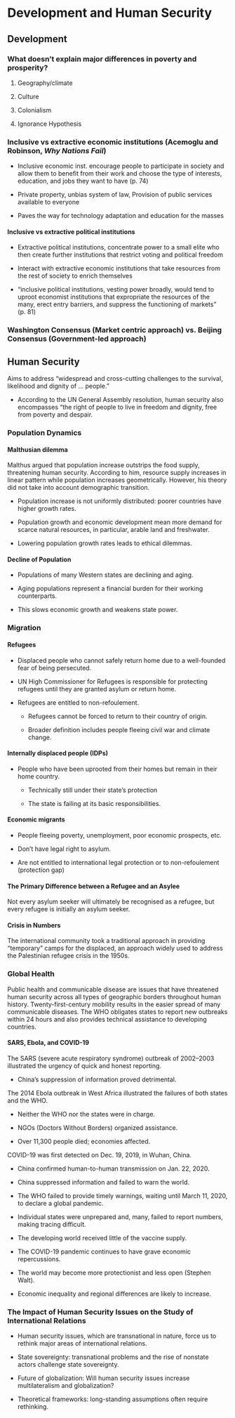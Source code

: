 # Development and Human Security
## Development
### What doesn’t explain major differences in poverty and prosperity?

1. Geography/climate

2. Culture

3. Colonialism

4. Ignorance Hypothesis

### Inclusive vs extractive economic institutions (Acemoglu and Robinson, *Why Nations Fail*)

+ Inclusive economic inst. encourage people to participate in society and allow them to benefit from their work and choose the type of interests, education, and jobs they want to have (p. 74)

+ Private property, unbias system of law, Provision of public services available to everyone

+ Paves the way for technology adaptation and education for the masses

#### Inclusive vs extractive political institutions

+ Extractive political institutions, concentrate power to a small elite who then create further institutions that restrict voting and political freedom 

+ Interact with extractive economic institutions that take resources from the rest of society to enrich themselves

+ “inclusive political institutions, vesting power broadly, would tend to uproot economist institutions that expropriate the resources of the many, erect entry barriers, and suppress the functioning of markets” (p. 81)

### Washington Consensus (Market centric approach) vs. Beijing Consensus (Government-led approach)

## Human Security

Aims to address "widespread and cross-cutting challenges to the survival, likelihood and dignity of ... people."

+ According to the UN General Assembly resolution, human security also encompasses “the right of people to live in freedom and dignity, free from poverty and despair.

### Population Dynamics
#### Malthusian dilemma

Malthus argued that population increase outstrips the food supply, threatening human security. According to him, resource supply increases in linear pattern while population increases geometrically. However, his theory did not take into account demographic transition.

+ Population increase is not uniformly distributed: poorer countries have higher growth rates.

+ Population growth and economic development mean more demand for scarce natural resources, in particular, arable land and freshwater.

+ Lowering population growth rates leads to ethical dilemmas.

#### Decline of Population

+ Populations of many Western states are declining and aging.

+ Aging populations represent a financial burden for their working counterparts.

+ This slows economic growth and weakens state power.

### Migration
#### Refugees

+ Displaced people who cannot safely return home due to a well-founded fear of being persecuted.

+ UN High Commissioner for Refugees is responsible for protecting refugees until they are granted asylum or return home.

+ Refugees are entitled to non-refoulement.

  + Refugees cannot be forced to return to their country of origin.
  
  + Broader definition includes people fleeing civil war and climate change.
  
#### Internally displaced people (IDPs)

+ People who have been uprooted from their homes but remain in their home country.

  + Technically still under their state’s protection
  
  + The state is failing at its basic responsibilities.
  
#### Economic migrants

+ People fleeing poverty, unemployment, poor economic prospects, etc.

+ Don’t have legal right to asylum.

+ Are not entitled to international legal protection or to non-refoulement (protection gap)

#### The Primary Difference between a Refugee and an Asylee

Not every asylum seeker will ultimately be recognised as a refugee, but every refugee is initially an asylum seeker.

#### Crisis in Numbers

The international community took a traditional approach in providing “temporary” camps for the displaced, an approach widely used to address the Palestinian refugee crisis in the 1950s.

### Global Health

Public health and communicable disease are issues that have threatened human security across all types of geographic borders throughout human history. Twenty-first-century mobility results in the easier spread of many communicable diseases. The WHO obligates states to report new outbreaks within 24 hours and also provides technical assistance to developing countries.

#### SARS, Ebola, and COVID-19

The SARS (severe acute respiratory syndrome) outbreak of 2002–2003 illustrated the urgency of quick and honest reporting.

+ China’s suppression of information proved detrimental.

The 2014 Ebola outbreak in West Africa illustrated the failures of both states and the WHO.

+ Neither the WHO nor the states were in charge. 

+ NGOs (Doctors Without Borders) organized assistance.

+ Over 11,300 people died; economies affected.

COVID-19 was first detected on Dec. 19, 2019, in Wuhan, China.

+ China confirmed human-to-human transmission on Jan. 22, 2020.

+ China suppressed information and failed to warn the world.

+ The WHO failed to provide timely warnings, waiting until March 11, 2020, to declare a global pandemic.

+ Individual states were unprepared and, many, failed to report numbers, making tracing difficult.

+ The developing world received little of the vaccine supply.

+ The COVID-19 pandemic continues to have grave economic repercussions.

+ The world may become more protectionist and less open (Stephen Walt).

+ Economic inequality and regional differences are likely to increase.

### The Impact of Human Security Issues on the Study of International Relations

+ Human security issues, which are transnational in nature, force us to rethink major areas of international relations.

+ State sovereignty: transnational problems and the rise of nonstate actors challenge state sovereignty.

+ Future of globalization: Will human security issues increase multilateralism and globalization?

+ Theoretical frameworks: long-standing assumptions often require rethinking.
